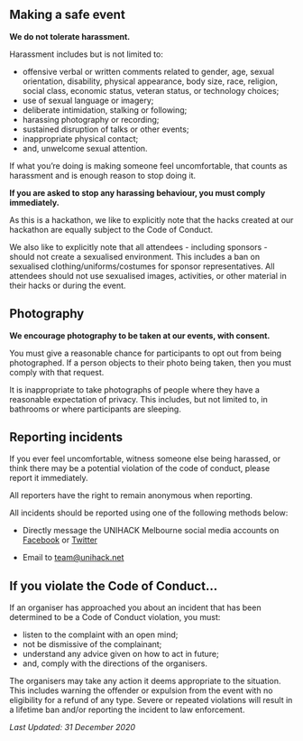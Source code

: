 

<!-- > 📌 **TL;DR.** Be nice. Be supportive. Be friendly. Have fun. -->

## Making a safe event

**We do not tolerate harassment.**

Harassment includes but is not limited to:

- offensive verbal or written comments related to gender, age, sexual orientation,
  disability, physical appearance, body size, race, religion, social class,
  economic status, veteran status, or technology choices;
- use of sexual language or imagery;
- deliberate intimidation, stalking or following;
- harassing photography or recording;
- sustained disruption of talks or other events;
- inappropriate physical contact;
- and, unwelcome sexual attention.

If what you’re doing is making someone feel uncomfortable, that counts as
harassment and is enough reason to stop doing it.

**If you are asked to stop any harassing behaviour, you must comply immediately.**

As this is a hackathon, we like to explicitly note that the hacks created at our
hackathon are equally subject to the Code of Conduct.

We also like to explicitly note that all attendees - including sponsors - should
not create a sexualised environment. This includes a ban on sexualised
clothing/uniforms/costumes for sponsor representatives. All attendees should not
use sexualised images, activities, or other material in their hacks or during
the event.

## Photography

**We encourage photography to be taken at our events, with consent.**

You must give a reasonable chance for participants to opt out from being
photographed. If a person objects to their photo being taken, then you must
comply with that request.

It is inappropriate to take photographs of people where they have a reasonable
expectation of privacy. This includes, but not limited to, in bathrooms or where
participants are sleeping.

## Reporting incidents

If you ever feel uncomfortable, witness someone else being harassed, or think
there may be a potential violation of the code of conduct, please report it
immediately.

All reporters have the right to remain anonymous when reporting.

All incidents should be reported using one of the following methods below:

- Directly message the UNIHACK Melbourne social media accounts on
  [Facebook][facebook] or [Twitter][twitter]

- Email to [team@unihack.net][email]

## If you violate the Code of Conduct...

If an organiser has approached you about an incident that has been determined to
be a Code of Conduct violation, you must:

- listen to the complaint with an open mind;
- not be dismissive of the complainant;
- understand any advice given on how to act in future;
- and, comply with the directions of the organisers.

The organisers may take any action it deems appropriate to the situation. This
includes warning the offender or expulsion from the event with no eligibility
for a refund of any type. Severe or repeated violations will result in a
lifetime ban and/or reporting the incident to law enforcement.

_Last Updated: 31 December 2020_

[facebook]: http://facebook.com/unihackmelb
[twitter]: http://twitter.com/unihackmelb
[email]: team@unihack.net
